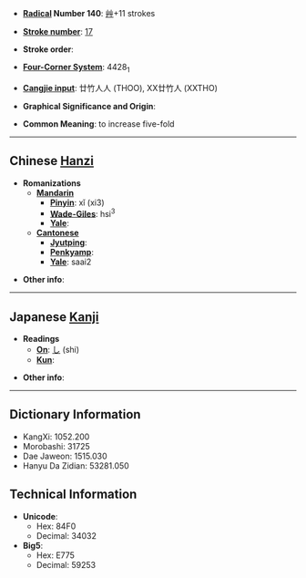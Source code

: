* '''[[Wiktionary:Chinese radical index| Radical]] Number 140''': [[Wiktionary:Chinese radical index 艸|艸]]+11 strokes

* '''[[Wiktionary:Chinese total strokes index|Stroke number]]''': [[Wiktionary:Chinese total strokes index 17|17]]

* '''Stroke order''': 

* '''[[Wiktionary:Chinese four corner index|Four-Corner System]]''': 4428<sub>1</sub>

* '''[[Wiktionary:Chinese Cangjie index|Cangjie input]]''': 廿竹人人 (THOO), XX廿竹人 (XXTHO)

* '''Graphical Significance and Origin''': 

* '''Common Meaning''': to increase five-fold

----

== Chinese [[Hanzi]] ==

* '''Romanizations'''
** '''[[Mandarin]]'''
*** '''[[Pinyin]]''': xǐ (xi3)
*** '''[[Wade-Giles]]''': hsi<sup>3</sup>
*** '''[[Yale]]''': 
** '''[[Cantonese]]'''
*** '''[[Jyutping]]''':
*** '''[[Penkyamp]]''': 
*** '''[[Yale]]''': saai2

* '''Other info''': 

----

== Japanese [[Kanji]] ==

* '''Readings'''
** '''[[On]]''': [[し]] (shi)
** '''[[Kun]]''': 

* '''Other info''':  

----

== Dictionary Information ==

* KangXi: 1052.200
* Morobashi: 31725
* Dae Jaweon: 1515.030
* Hanyu Da Zidian: 53281.050

== Technical Information ==

* '''Unicode''':
** Hex: 84F0
** Decimal: 34032
* '''Big5''':
** Hex: E775
** Decimal: 59253
